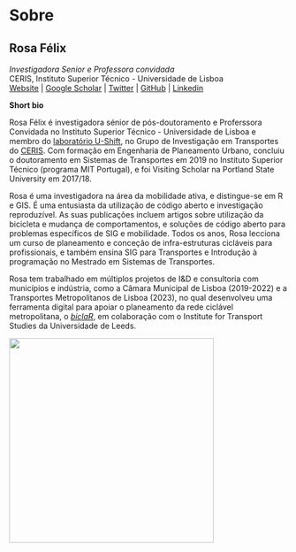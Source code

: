 # Sobre {.unnumbered}

## Rosa Félix {.unnumbered}

*Investigadora Senior e Professora convidada*\
CERIS, Instituto Superior Técnico - Universidade de Lisboa\
[Website](http://www.rosafelix.bike/) \| [Google Scholar](https://scholar.google.com/citations?hl=en&pli=1&authuser=1&user=weLjCZUAAAAJ) \| [Twitter](https://x.com/rosamfelix/) \| [GitHub](https://github.com/temospena) \| [Linkedin](https://www.linkedin.com/in/rosamfelix/)

**Short bio**

Rosa Félix é investigadora sénior de pós-doutoramento e Proferssora Convidada no Instituto Superior Técnico - Universidade de Lisboa e membro do [laboratório U-Shift](https://ushift.tecnico.ulisboa.pt), no Grupo de Investigação em Transportes do [CERIS](https://ceris.pt). Com formação em Engenharia de Planeamento Urbano, concluiu o doutoramento em Sistemas de Transportes em 2019 no Instituto Superior Técnico (programa MIT Portugal), e foi Visiting Scholar na Portland State University em 2017/18.

Rosa é uma investigadora na área da mobilidade ativa, e distingue-se em R e GIS. É uma entusiasta da utilização de código aberto e investigação reproduzível. As suas publicações incluem artigos sobre utilização da bicicleta e mudança de comportamentos, e soluções de código aberto para problemas específicos de SIG e mobilidade. Todos os anos, Rosa lecciona um curso de planeamento e conceção de infra-estruturas cicláveis para profissionais, e também ensina SIG para Transportes e Introdução à programação no Mestrado em Sistemas de Transportes.

Rosa tem trabalhado em múltiplos projetos de I&D e consultoria com municípios e indústria, como a Câmara Municipal de Lisboa (2019-2022) e a Transportes Metropolitanos de Lisboa (2023), no qual desenvolveu uma ferramenta digital para apoiar o planeamento da rede ciclável metropolitana, o [*biclaR*](https://biclar.tmlmobilidade.pt), em colaboração com o Institute for Transport Studies da Universidade de Leeds.

![](images/rosa_greencap2000.jpg){fig-align="center" width="370"}
